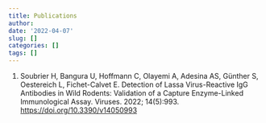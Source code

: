 ```yaml
---
title: Publications
author:
date: '2022-04-07'
slug: []
categories: []
tags: []
---
```


<html>  
<link rel="stylesheet" href="/css/custom_publications.css" />
</html>

1. <span class="authors">Soubrier H, Bangura U, Hoffmann C, Olayemi A, Adesina AS, Günther S, Oestereich L, Fichet-Calvet E.</span> <span class="title">Detection of Lassa Virus-Reactive IgG Antibodies in Wild Rodents: Validation of a Capture Enzyme-Linked Immunological Assay. </span> <span class="journal">Viruses. 2022; 14(5):993</span>. <a href="https://www.mdpi.com/1999-4915/14/5/993/htm" class="doi">https://doi.org/10.3390/v14050993 </a> 
